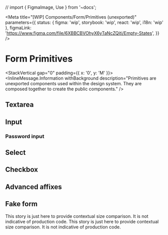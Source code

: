 // import { FigmaImage, Use } from '~docs';


<Meta
	title="[WIP] Components/Form/Primitives (unexported)"
	parameters={{
		status: { figma: 'wip', storybook: 'wip', react: 'wip', i18n: 'wip' },
		figmaLink: 'https://www.figma.com/file/6XBBCBVOhyX6yTaNcZQiti/Empty-States',
	}}
/>

# Form Primitives

<StackVertical gap="0" padding={{ x: '0', y: 'M' }}>
	<InlineMessage.Information
		withBackground
		description="Primitives are unexported components used within
    the design system. They are composed together to create the public components."
	/>
</StackVertical>

## Textarea

<Canvas>
	<Story story={Stories.TextareaPrimitive} />
</Canvas>

## Input

<Canvas>
	<Story story={Stories.InputPrimitive} />
</Canvas>

### Password input

<Canvas>
	<Story story={Stories.InputPrimitivePassword} />
</Canvas>

## Select

<Canvas>
	<Story story={Stories.SelectPrimitive} />
</Canvas>

## Checkbox

<Canvas>
	<Story story={Stories.CheckboxPrimitive} />
</Canvas>

## Advanced affixes

<Canvas>
	<Story story={Stories.InputPrimitiveWithDropdown} height={'20rem'} />
</Canvas>

## Fake form

This story is just here to provide contextual size comparison. It is not indicative of production code.
This story is just here to provide contextual size comparison. It is not indicative of production code.

<Canvas>
	<Story story={Stories.FakeForm} />
</Canvas>
